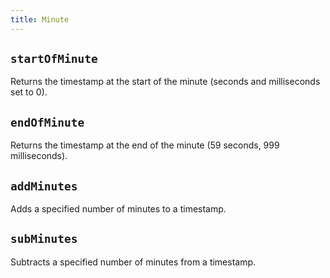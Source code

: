 ```yaml
---
title: Minute
---
```


## `startOfMinute`

Returns the timestamp at the start of the minute (seconds and milliseconds set to 0).

<CodeExample file="reference/minute/startOfMinute.ts" name="startOfMinute" />

## `endOfMinute`

Returns the timestamp at the end of the minute (59 seconds, 999 milliseconds).

<CodeExample file="reference/minute/endOfMinute.ts" name="endOfMinute" />

## `addMinutes`

Adds a specified number of minutes to a timestamp.

<CodeExample file="reference/minute/addMinutes.ts" name="addMinutes" />

## `subMinutes`

Subtracts a specified number of minutes from a timestamp.

<CodeExample file="reference/minute/subMinutes.ts" name="subMinutes" />
